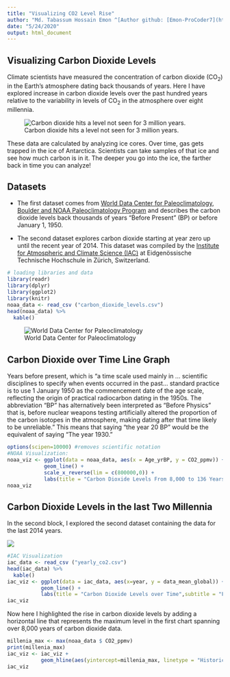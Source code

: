 ```yaml
---
title: "Visualizing CO2 Level Rise"
author: "Md. Tabassum Hossain Emon ^[Author github: [Emon-ProCoder7](https://github.com/Emon-ProCoder7)  2. Author Linked-in:[Md Tabassum Hossain Emon](https://www.linkedin.com/in/md-tabassum-hossain-emon-ag007/)]"
date: "5/24/2020"
output: html_document
---
```





## **Visualizing Carbon Dioxide Levels**

Climate scientists have measured the concentration of carbon dioxide (CO~2~) in the Earth’s atmosphere dating back thousands of years. Here I have explored increase in carbon dioxide levels over the past hundred years relative to the variability in levels of CO~2~ in the atmosphere over eight millennia.

![Carbon dioxide hits a level not seen for 3 million years.](1.jpg)

These data are calculated by analyzing ice cores. Over time, gas gets trapped in the ice of Antarctica. Scientists can take samples of that ice and see how much carbon is in it. The deeper you go into the ice, the farther back in time you can analyze!


## **Datasets**



- The first dataset comes from [World Data Center for Paleoclimatology, Boulder and NOAA Paleoclimatology Program](https://www1.ncdc.noaa.gov/pub/data/paleo/icecore/antarctica/epica_domec/edc-co2-2008.txt) and describes the carbon dioxide levels back thousands of years “Before Present” (BP) or before January 1, 1950.




- The second dataset explores carbon dioxide starting at year zero up until the recent year of 2014. This dataset was compiled by the [Institute for Atmospheric and Climate Science (IAC)](https://iac.ethz.ch/) at Eidgenössische Technische Hochschule in Zürich, Switzerland.



```r
# loading libraries and data
library(readr)
library(dplyr)
library(ggplot2)
library(knitr)
noaa_data <- read_csv ("carbon_dioxide_levels.csv")
head(noaa_data) %>% 
  kable()
```


![World Data Center for Paleoclimatology](2.jpg)

## **Carbon Dioxide over Time Line Graph**



Years before present, which is “a time scale used mainly in … scientific disciplines to specify when events occurred in the past… standard practice is to use 1 January 1950 as the commencement date of the age scale, reflecting the origin of practical radiocarbon dating in the 1950s. The abbreviation “BP” has alternatively been interpreted as “Before Physics” that is, before nuclear weapons testing artificially altered the proportion of the carbon isotopes in the atmosphere, making dating after that time likely to be unreliable.” This means that saying “the year 20 BP” would be the equivalent of saying “The year 1930.”




```r
options(scipen=10000) #removes scientific notation
#NOAA Visualization:
noaa_viz <- ggplot(data = noaa_data, aes(x = Age_yrBP, y = CO2_ppmv)) + 
            geom_line() + 
            scale_x_reverse(lim = c(800000,0)) +
            labs(title = "Carbon Dioxide Levels From 8,000 to 136 Years BP", subtitle = "From World Data Center for Paleoclimatology and NOAA Paleoclimatology Program", x = "Years Before Today (0=1950)", y = "Carbon Dioxide Level (Parts Per Million)")
noaa_viz
```



## **Carbon Dioxide Levels in the last Two Millennia**


In the second block, I explored the second dataset containing the data for the last 2014 years.

![ ](0.jpg)

```r
#IAC Visualization
iac_data <- read_csv ("yearly_co2.csv")
head(iac_data) %>%
  kable()
iac_viz <- ggplot(data = iac_data, aes(x=year, y = data_mean_global)) +
           geom_line() +
           labs(title = "Carbon Dioxide Levels over Time",subtitle = "From Institute for Atmospheric and Climate Science (IAC).", x= "Year", y= "Carbon Dioxide Level (Parts Per Million)")
iac_viz
```


Now here I highlighted the rise in carbon dioxide levels by adding a horizontal line that represents the maximum level in the first chart spanning over 8,000 years of carbon dioxide data. 




```r
millenia_max <- max(noaa_data $ CO2_ppmv)
print(millenia_max)
iac_viz <- iac_viz +
           geom_hline(aes(yintercept=millenia_max, linetype = "Historical CO2 Peak before 1950"))
iac_viz
```